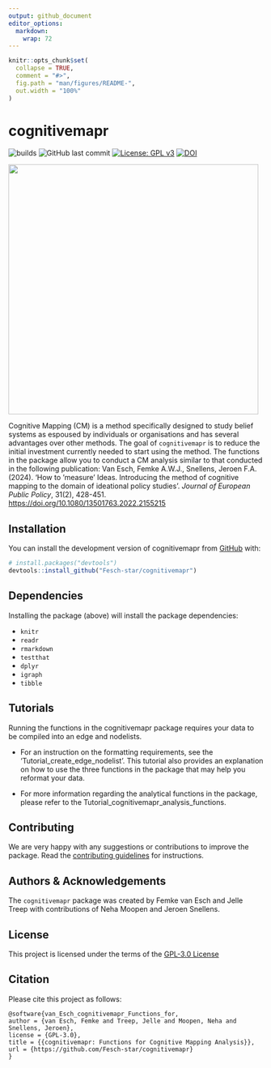```yaml
---
output: github_document
editor_options: 
  markdown: 
    wrap: 72
---
```


<!-- README.md is generated from README.Rmd. Please edit that file -->

```r
knitr::opts_chunk$set(
  collapse = TRUE,
  comment = "#>",
  fig.path = "man/figures/README-",
  out.width = "100%"
)
```

# cognitivemapr

<!-- badges: start -->

![builds](https://github.com/Fesch-star/cognitivemapr/actions/workflows/check-standard.yaml/badge.svg)
![GitHub last commit](https://img.shields.io/github/last-commit/Fesch-star/cognitivemapr)
[![License: GPL v3](https://img.shields.io/badge/License-GPL%20v3-blue.svg)](https://www.gnu.org/licenses/gpl-3.0)
[![DOI](https://zenodo.org/badge/DOI/10.5281/zenodo.11068150.svg)](https://doi.org/10.5281/zenodo.11068150)

<!-- badges: end -->

![](man/figures/cognitivemapr_logo.png){align="right" width="494"}

Cognitive Mapping (CM) is a method specifically designed to study belief
systems as espoused by individuals or organisations and has several
advantages over other methods. The goal of `cognitivemapr` is to reduce
the initial investment currently needed to start using the method. The
functions in the package allow you to conduct a CM analysis similar to
that conducted in the following publication: Van Esch, Femke A.W.J.,
Snellens, Jeroen F.A. (2024). 'How to 'measure' Ideas. Introducing the
method of cognitive mapping to the domain of ideational policy studies'.
*Journal of European Public Policy*, 31(2), 428-451.
<https://doi.org/10.1080/13501763.2022.2155215>

## Installation

You can install the development version of cognitivemapr from
[GitHub](https://github.com/) with:

``` r
# install.packages("devtools")
devtools::install_github("Fesch-star/cognitivemapr")
```

## Dependencies

Installing the package (above) will install the package dependencies:

- `knitr`
- `readr`
- `rmarkdown`
- `testthat`
- `dplyr`
- `igraph`
- `tibble`

## Tutorials

Running the functions in the cognitivemapr package requires your data to
be compiled into an edge and nodelists.

-   For an instruction on the formatting requirements, see the
    'Tutorial_create_edge_nodelist'. This tutorial also provides an
    explanation on how to use the three functions in the package that
    may help you reformat your data.

-   For more information regarding the analytical functions in the
    package, please refer to the
    Tutorial_cognitivemapr_analysis_functions.


## Contributing

We are very happy with any suggestions or contributions to improve the package. Read the [contributing guidelines](/CONTRIBUTING.md) for instructions.

## Authors & Acknowledgements

The `cognitivemapr` package was created by Femke van Esch and Jelle Treep
with contributions of Neha Moopen and Jeroen Snellens.

## License

This project is licensed under the terms of the [GPL-3.0
License](/LICENSE.md)

## Citation

Please cite this project as follows:

```
@software{van_Esch_cognitivemapr_Functions_for,
author = {van Esch, Femke and Treep, Jelle and Moopen, Neha and Snellens, Jeroen},
license = {GPL-3.0},
title = {{cognitivemapr: Functions for Cognitive Mapping Analysis}},
url = {https://github.com/Fesch-star/cognitivemapr}
}
```
